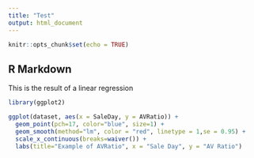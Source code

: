 ```yaml
---
title: "Test"
output: html_document
---
```


```r
knitr::opts_chunk$set(echo = TRUE)
```

## R Markdown

This is the result of a linear regression

```r
library(ggplot2)

ggplot(dataset, aes(x = SaleDay, y = AVRatio)) + 
  geom_point(pch=17, color="blue", size=1) +
  geom_smooth(method="lm", color = "red", linetype = 1,se = 0.95) +
  scale_x_continuous(breaks=waiver()) +
  labs(title="Example of AVRatio", x = "Sale Day", y = "AV Ratio")


```
